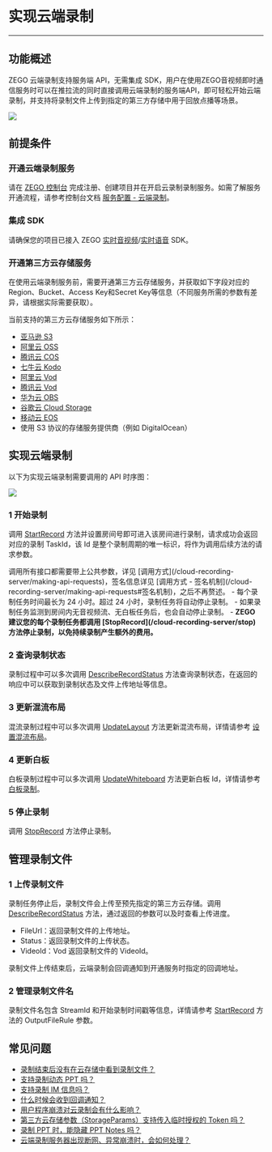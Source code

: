 # 实现云端录制

---

## 功能概述

ZEGO 云端录制支持服务端 API，无需集成 SDK，用户在使用ZEGO音视频即时通信服务时可以在推拉流的同时直接调用云端录制的服务端API，即可轻松开始云端录制，并支持将录制文件上传到指定的第三方存储中用于回放点播等场景。

<Frame width="512" height="auto" caption=""><img src="https://doc-media.zego.im/sdk-doc/Pics/Common/CloudRecord/FastStart/CloudRecordStructure.png" /></Frame>

## 前提条件

### 开通云端录制服务

请在 [ZEGO 控制台](https://console.zego.im) 完成注册、创建项目并在开启云录制录制服务。如需了解服务开通流程，请参考控制台文档 [服务配置 - 云端录制](https://doc-zh.zego.im/article/14334)。

### 集成 SDK

请确保您的项目已接入 ZEGO [实时音视频](https://doc-zh.zego.im/article/195)/[实时语音](https://doc-zh.zego.im/article/3575) SDK。

### 开通第三方云存储服务

在使用云端录制服务前，需要开通第三方云存储服务，并获取如下字段对应的Region、Bucket、Access Key和Secret Key等信息（不同服务所需的参数有差异，请根据实际需要获取）。

当前支持的第三方云存储服务如下所示：
- [亚马逊 S3](https://aws.amazon.com/cn/s3/?c=s&sec=srv)
- [阿里云 OSS](https://www.aliyun.com/product/oss)
- [腾讯云 COS](https://cloud.tencent.com/product/cos)
- [七牛云 Kodo](https://www.qiniu.com/products/kodo)
- [阿里云 Vod](https://www.aliyun.com/product/vod)
- [腾讯云 Vod](https://cloud.tencent.com/product/vod)
- [华为云 OBS](https://www.huaweicloud.com/product/obs.html)
- [谷歌云 Cloud Storage](https://cloud.google.com/storage)
- [移动云 EOS](https://icloud.sh.chinamobile.com/)
- 使用 S3 协议的存储服务提供商（例如 DigitalOcean）

## 实现云端录制

以下为实现云端录制需要调用的 API 时序图：

<Frame width="256" height="auto" caption=""><img src="https://doc-media.zego.im/sdk-doc/Pics/Common/CloudRecord/FastStart/APISequenceV2.png" /></Frame>

### 1 开始录制

调用 [StartRecord](/cloud-recording-server/start) 方法并设置房间号即可进入该房间进行录制，请求成功会返回对应的录制 TaskId，该 Id 是整个录制周期的唯一标识，将作为调用后续方法的请求参数。

<Warning title="注意">
调用所有接口都需要带上公共参数，详见 [调用方式](/cloud-recording-server/making-api-requests)，签名信息详见 [调用方式 - 签名机制](/cloud-recording-server/making-api-requests#签名机制)，之后不再赘述。
</Warning>
<Note title="说明">
- 每个录制任务时间最长为 24 小时。超过 24 小时，录制任务将自动停止录制。
- 如果录制任务监测到房间内无音视频流、无白板任务后，也会自动停止录制。
- <b>ZEGO 建议您的每个录制任务都调用 [StopRecord](/cloud-recording-server/stop) 方法停止录制，以免持续录制产生额外的费用。</b>
</Note>



### 2 查询录制状态

录制过程中可以多次调用 [DescribeRecordStatus](/cloud-recording-server/query) 方法查询录制状态，在返回的响应中可以获取到录制状态及文件上传地址等信息。

### 3 更新混流布局

混流录制过程中可以多次调用 [UpdateLayout](/cloud-recording-server/update-layout) 方法更新混流布局，详情请参考 [设置混流布局](../Common%20Features/Set%20the%20Mixed%20Flow%20Layout.mdx)。

### 4 更新白板

白板录制过程中可以多次调用 [UpdateWhiteboard](/cloud-recording-server/update-whiteboard) 方法更新白板 Id，详情请参考 [白板录制](../Common%20Features/Whiteboard%20Recording.mdx)。

### 5 停止录制

调用 [StopRecord](/cloud-recording-server/stop) 方法停止录制。

## 管理录制文件

### 1 上传录制文件

录制任务停止后，录制文件会上传至预先指定的第三方云存储。调用 [DescribeRecordStatus](/cloud-recording-server/query) 方法，通过返回的参数可以及时查看上传进度。

* FileUrl：返回录制文件的上传地址。
* Status：返回录制文件的上传状态。
* VideoId：Vod 返回录制文件的 VideoId。

录制文件上传结束后，云端录制会回调通知到开通服务时指定的回调地址。

### 2 管理录制文件名

录制文件名包含 StreamId 和开始录制时间戳等信息，详情请参考 [StartRecord](/cloud-recording-server/start) 方法的 OutputFileRule 参数。

## 常见问题

- [录制结束后没有在云存储中看到录制文件？](https://doc-zh.zego.im/faq/No_record)
- [支持录制动态 PPT 吗？](https://doc-zh.zego.im/faq/Support_Dynamic_PPT)
- [支持录制 IM 信息吗？](https://doc-zh.zego.im/faq/record_IM)
- [什么时候会收到回调通知？](https://doc-zh.zego.im/faq/record_callback)
- [用户程序崩溃对云录制会有什么影响？](https://doc-zh.zego.im/faq/user_crash)
- [第三方云存储参数（StorageParams）支持传入临时授权的 Token 吗？](https://doc-zh.zego.im/faq/storage_params_token)
- [录制 PPT 时，能隐藏 PPT Notes 吗？](https://doc-zh.zego.im/faq/Hide_PPT_Notes)
- [云端录制服务器出现断网、异常崩溃时，会如何处理？](https://doc-zh.zego.im/faq/record_crash)
